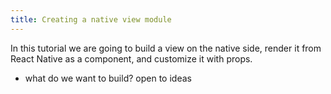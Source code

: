 ```yaml
---
title: Creating a native view module
---
```




In this tutorial we are going to build a view on the native side, render it from React Native as a component, and customize it with props.

- what do we want to build? open to ideas